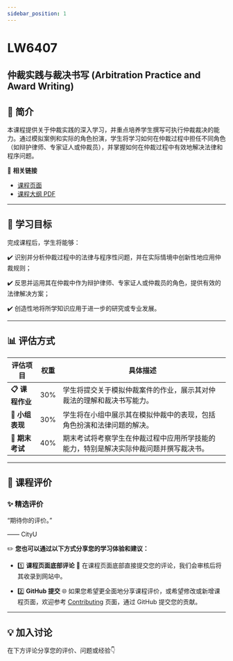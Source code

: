 ```yaml
---
sidebar_position: 1
---
```


# LW6407
## 仲裁实践与裁决书写 (Arbitration Practice and Award Writing)

## **📘 简介**
本课程提供关于仲裁实践的深入学习，并重点培养学生撰写可执行仲裁裁决的能力。通过模拟案例和实际的角色扮演，学生将学习如何在仲裁过程中担任不同角色（如辩护律师、专家证人或仲裁员），并掌握如何在仲裁过程中有效地解决法律和程序问题。

🔗 **相关链接**
- [课程页面](https://www.cityu.edu.hk/catalogue/pg/202425/course/LW6407.htm)
- [课程大纲 PDF](https://www.cityu.edu.hk/catalogue/pg/202425/course/LW6407.pdf)

---

## **🎯 学习目标**

完成课程后，学生将能够：

✔️ 识别并分析仲裁过程中的法律与程序性问题，并在实际情境中创新性地应用仲裁规则；

✔️ 反思并运用其在仲裁中作为辩护律师、专家证人或仲裁员的角色，提供有效的法律解决方案；

✔️ 创造性地将所学知识应用于进一步的研究或专业发展。

---

## **📊 评估方式**

| **评估项目**          | **权重** | **具体描述**                                                                                       |
|----------------------|---------|---------------------------------------------------------------------------------------------------|
| **📋 课程作业**       | 30%     | 学生将提交关于模拟仲裁案件的作业，展示其对仲裁法的理解和裁决书写能力。                           |
| **📂 小组表现**       | 30%     | 学生将在小组中展示其在模拟仲裁中的表现，包括角色扮演和法律问题的解决。                         |
| **📂 期末考试**       | 40%     | 期末考试将考察学生在仲裁过程中应用所学技能的能力，特别是解决实际仲裁问题并撰写裁决书。           |

---

## **💬 课程评价**

### ✨ **精选评价**
<div className={commentStyles.commentBox}>
    <p className={commentStyles.commentText}>
        “期待你的评价。”
    </p>
    <p className={commentStyles.commentAuthor}>—— CityU</p>
</div>

✏️ **您也可以通过以下方式分享您的学习体验和建议：**

- 1️⃣ **课程页面底部评论**
💬 在课程页面底部直接提交您的评论，我们会审核后将其收录到网站中。

- 2️⃣ **GitHub 提交**
🌐 如果您希望更全面地分享课程评价，或希望修改或新增课程页面，欢迎参考 [Contributing](/contributing) 页面，通过 GitHub 提交您的贡献。

---

## **💡 加入讨论**

在下方评论分享您的评价、问题或经验👇
<Utterances />